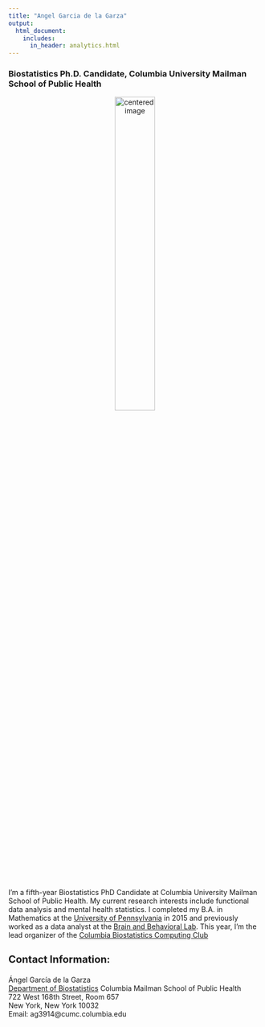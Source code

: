 ```yaml
---
title: "Angel Garcia de la Garza"
output:
  html_document:
    includes:
      in_header: analytics.html
---
```


<link rel="stylesheet" href="academicons.css"/>
<link rel="stylesheet" href="styles.css" type="text/css">

<h3> Biostatistics Ph.D. Candidate, Columbia University Mailman School of Public Health </h3> 

<p style="text-align:center;">
<img src="images/angelgarciadelagarza_4.png" alt="centered image" style="width:40%"/>
</p>

<p>


I'm a fifth-year Biostatistics PhD Candidate at Columbia University Mailman School of Public Health. My current research interests include functional data analysis and mental health statistics. I completed my B.A. in Mathematics at the [University of Pennsylvania](https://www.upenn.edu/) in 2015 and previously worked as a data analyst at the [Brain and Behavioral Lab](http://www.med.upenn.edu/bbl/). This year, I'm the lead organizer of the [Columbia Biostatistics Computing Club](http://cu-biostats-computing-club.org)

</p>


<h3 style="font-size:20px"> Contact Information:  </h3>
<p>
Ángel García de la Garza  
[Department of Biostatistics](https://www.mailman.columbia.edu/become-student/departments/biostatistics)
Columbia Mailman School of Public Health   
722 West 168th Street, Room 657  
New York, New York 10032  
Email: ag3914@cumc.columbia.edu
</p>
